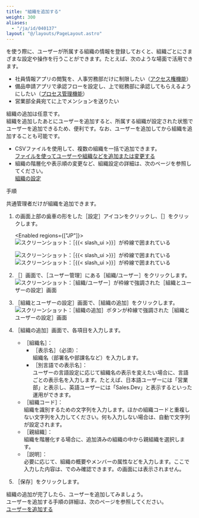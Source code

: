 ```yaml
---
title: "組織を追加する"
weight: 300
aliases:
  - "/ja/id/040137"
layout: "@/layouts/PageLayout.astro"
---
```




<Kintone />を使う際に、ユーザーが所属する組織の情報を登録しておくと、組織ごとにさまざまな設定や操作を行うことができます。たとえば、次のような場面で活用できます。

* 社員情報アプリの閲覧を、人事労務部だけに制限したい（[アクセス権機能](/k/ja/id/040588.html)）
* 備品申請アプリで承認フローを設定し、<Kintone />上で総務部に承認してもらえるようにしたい（[プロセス管理機能](/k/ja/id/040568.html)）
* 営業部全員宛てに<Kintone />上でメンションを送りたい

組織の追加は任意です。  
組織を追加したあとにユーザーを追加すると、所属する組織が設定された状態でユーザーを追加できるため、便利です。なお、ユーザーを追加してから組織を追加することも可能です。

<Hint>

* CSVファイルを使用して、複数の組織を一括で追加できます。  
  [ファイルを使ってユーザーや組織などを追加または変更する](/general/ja/id/020160.html)
* 組織の階層化や表示順の変更など、組織設定の詳細は、次のページを参照してください。  
  [組織の設定](/general/ja/id/020161.html)

</Hint>

<Heading id="department_add_department_10">手順</Heading>

<Slash />共通管理者だけが組織を追加できます。

1. <Kintone />の画面上部の歯車の形をした<Wovn>［設定］</Wovn>アイコンをクリックし、<Wovn>［<SlashUi />］</Wovn>をクリックします。

   <Enabled regions={["JP"]}>
   <Img src="/k/kintone/img-ja/slash_setting_menu.png" alt="スクリーンショット：［{{&lt; slash_ui &gt;}}］が枠線で囲まれている" />

   </Enabled>
   <Enabled regions={["CN"]}>
   <Img src="/k/kintone/img-ja/slash_setting_menu_cn.png" alt="スクリーンショット：［{{&lt; slash_ui &gt;}}］が枠線で囲まれている" />
   </Enabled>
   <Enabled regions={["US"]}>
   <Img src="/k/kintone/img-ja/slash_setting_menu_us.png" alt="スクリーンショット：［{{&lt; slash_ui &gt;}}］が枠線で囲まれている" />
   </Enabled>

1. <Wovn>［<SlashUi />］</Wovn>画面で、<Wovn>［ユーザー管理］</Wovn>にある<Wovn>［組織/ユーザー］</Wovn>をクリックします。  
   <Img src="/k/kintone/img-ja/add_division_img01.png" alt="スクリーンショット：［組織/ユーザー］が枠線で強調された［組織とユーザーの設定］画面" />

1. <Wovn>［組織とユーザーの設定］</Wovn>画面で、<Wovn>［組織の追加］</Wovn>をクリックします。  
   <Img src="/k/kintone/img-ja/add_division_img02.png" alt="スクリーンショット：［組織の追加］ボタンが枠線で強調された［組織とユーザーの設定］画面" />

1. <Wovn>［組織の追加］</Wovn>画面で、各項目を入力します。

   * <Wovn>［組織名］</Wovn>：  
     * <Wovn>［表示名］</Wovn>（必須）：  
       組織名（部署名や部課名など）を入力します。
     * <Wovn>［別言語での表示名］</Wovn>：  
       ユーザーの言語設定に応じて組織名の表示を変えたい場合に、言語ごとの表示名を入力します。たとえば、日本語ユーザーには「営業部」と表示し、英語ユーザーには「Sales.Dev」と表示するといった運用ができます。
   * <Wovn>［組織コード］</Wovn>：  
     組織を識別するための文字列を入力します。ほかの組織コードと重複しない文字列を入力してください。何も入力しない場合は、自動で文字列が設定されます。
   * <Wovn>［親組織］</Wovn>：  
     組織を階層化する場合に、追加済みの組織の中から親組織を選択します。
   * <Wovn>［説明］</Wovn>：  
     必要に応じて、組織の概要やメンバーの属性などを入力します。ここで入力した内容は、<SlashUi />でのみ確認できます。<Kintone />の画面には表示されません。

1. <Wovn>［保存］</Wovn>をクリックします。

組織の追加が完了したら、ユーザーを追加してみましょう。  
ユーザーを追加する手順の詳細は、次のページを参照してください。  
[ユーザーを追加する](/k/ja/id/040138.html)
